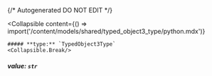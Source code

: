 {/* Autogenerated DO NOT EDIT  */}

<Collapsible
    content={() => import('/content/models/shared/typed_object3_type/python.mdx')}
>
    ##### **type:** `TypedObject3Type`
    <Collapsible.Break/>
</Collapsible>

##### **value:** `str`

